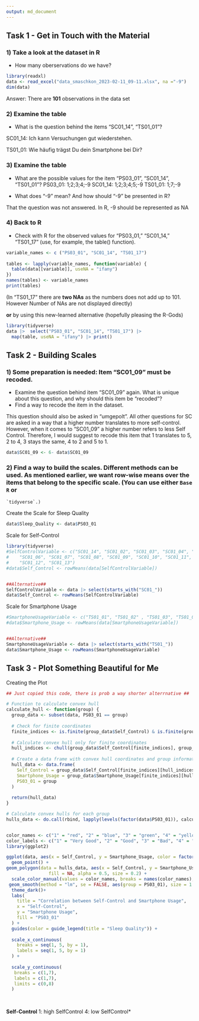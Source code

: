 ```yaml
---
output: md_document
---
```


## Task 1 - Get in Touch with the Material

### 1) Take a look at the dataset in R

-   How many oberservations do we have?

```r
library(readxl)
data <- read_excel("data_smaschkon_2023-02-11_09-11.xlsx", na ="-9")
dim(data)
```

Answer: There are **101** observations in the data set

### 2) Examine the table

-   What is the question behind the items "SC01_14", "TS01_01"?

SC01_14: Ich kann Versuchungen gut wiederstehen.

TS01_01: Wie häufig trägst Du dein Smartphone bei Dir?

### 3) Examine the table

-   What are the possible values for the item "PS03_01", "SC01_14", "TS01_01"? PS03_01: 1;2;3;4;-9 SC01_14: 1;2;3;4;5;-9 TS01_01: 1;7;-9

-   What does "-9" mean? And how should "-9" be presented in R?

That the question was not answered. In R, -9 should be represented as NA

### 4) Back to R

-   Check with R for the observed values for "PS03_01," "SC01_14," "TS01_17" (use, for example, the table() function).

```r
variable_names <- c ("PS03_01", "SC01_14", "TS01_17")
  
tables <- lapply(variable_names, function(variable) {
  table(data[[variable]], useNA = "ifany")
})
names(tables) <- variable_names
print(tables)

```

(In "TS01_17" there are **two NAs** as the numbers does not add up to 101. However Number of NAs are not displayed directly)

**or** by using this new-learned alternative (hopefully pleasing the R-Gods)

```r
library(tidyverse)
data |>  select("PS03_01", "SC01_14", "TS01_17") |> 
  map(table, useNA = "ifany") |> print()
```

## Task 2 - Building Scales

### 1) Some preparation is needed: Item "SC01_09" must be recoded.

-   Examine the question behind item "SC01_09" again. What is unique about this question, and why should this item be "recoded"?
-   Find a way to recode the item in the dataset.

This question should also be asked in "umgepolt". All other questions for SC are asked in a way that a higher number translates to more self-control. However, when it comes to "SC01_09" a higher number refers to less Self Control. Therefore, I would suggest to recode this item that 1 translates to 5, 2 to 4, 3 stays the same, 4 to 2 and 5 to 1.

```r
data$SC01_09 <- 6- data$SC01_09
```

### 2) **Find a way to build the scales.** Different methods can be used. As mentioned earlier, we want row-wise means over the items that belong to the specific scale. (You can use either `Base R` or

```         
`tidyverse`.)
```

Create the Scale for Sleep Quality

```r
data$Sleep_Quality <- data$PS03_01
```

Scale for Self-Control

```r
library(tidyverse)
#SelfControlVariable <- c("SC01_14", "SC01_02", "SC01_03", "SC01_04", "SC01_05",
#    "SC01_06", "SC01_07", "SC01_08", "SC01_09", "SC01_10", "SC01_11",
#    "SC01_12", "SC01_13")
#data$Self_Control <- rowMeans(data[SelfControlVariable])


##Alternative##
SelfControlVariable <- data |> select(starts_with("SC01_"))
data$Self_Control <- rowMeans(SelfControlVariable)
```

Scale for Smartphone Usage

```r
#SmartphoneUsageVariable <- c("TS01_01", "TS01_02" , "TS01_03", "TS01_04", "TS01_05", "TS01_06", #"TS01_07", "TS01_08", "TS01_09", "TS01_10", "TS01_11", "TS01_12", "TS01_13", "TS01_14", "TS01_15", #"TS01_16", "TS01_17", "TS01_18", "TS01_19")
#data$Smartphone_Usage <- rowMeans(data[SmartphoneUsageVariable])


##Alternative##
SmartphoneUsageVariable <- data |> select(starts_with("TS01_"))
data$Smartphone_Usage <- rowMeans(SmartphoneUsageVariable)
```

## Task 3 - Plot Something Beautiful for Me

Creating the Plot
```r
## Just copied this code, there is prob a way shorter alterrnative ##

# Function to calculate convex hull
calculate_hull <- function(group) {
  group_data <- subset(data, PS03_01 == group)
  
  # Check for finite coordinates
  finite_indices <- is.finite(group_data$Self_Control) & is.finite(group_data$Smartphone_Usage)
  
  # Calculate convex hull only for finite coordinates
  hull_indices <- chull(group_data$Self_Control[finite_indices], group_data$Smartphone_Usage[finite_indices])
  
  # Create a data frame with convex hull coordinates and group information
  hull_data <- data.frame(
    Self_Control = group_data$Self_Control[finite_indices][hull_indices],
    Smartphone_Usage = group_data$Smartphone_Usage[finite_indices][hull_indices],
    PS03_01 = group
  )
  
  return(hull_data)
}

# Calculate convex hulls for each group
hulls_data <- do.call(rbind, lapply(levels(factor(data$PS03_01)), calculate_hull))



```

```r

color_names <- c("1" = "red", "2" = "blue", "3" = "green", "4" = "yellow")
color_labels <- c("1" = "Very Good", "2" = "Good", "3" = "Bad", "4" = "Very Bad")
library(ggplot2)

ggplot(data, aes(x = Self_Control, y = Smartphone_Usage, color = factor(PS03_01))) +
  geom_point() +
geom_polygon(data = hulls_data, aes(x = Self_Control, y = Smartphone_Usage, group = PS03_01, color = PS03_01),
                fill = NA, alpha = 0.5, size = 0.2) +
  scale_color_manual(values = color_names, breaks = names(color_names), labels = color_labels) +
 geom_smooth(method = "lm", se = FALSE, aes(group = PS03_01), size = 1.1) +
  theme_dark()+
  labs(
    title = "Correlation between Self-Control and Smartphone Usage",
    x = "Self-Control",
    y = "Smartphone Usage",
    fill = "PS03_01"
  ) +
  guides(color = guide_legend(title = "Sleep Quality")) +
  
  scale_x_continuous( 
    breaks = seq(1, 5, by = 1),  
    labels = seq(1, 5, by = 1)
  ) +
  
  scale_y_continuous(
   breaks = c(1,7), 
   labels = c(1,7),
   limits = c(0,8)
  )
  
 

```

**Self-Control**
1: high SelfControl 4: low SelfControl*



